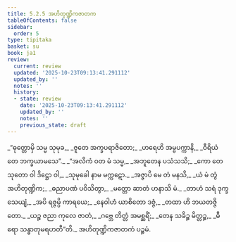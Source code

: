 ```yaml
---
title: 5.2.5 အဟိတုဏ္ဍိကဇာတက
tableOfContents: false
sidebar:
  order: 5
type: tipitaka
basket: su
book: ja1
review:
  current: review
  updated: '2025-10-23T09:13:41.291112'
  updated_by: ''
  notes: ''
  history:
  - state: review
    date: '2025-10-23T09:13:41.291112'
    updated_by: ''
    notes: ''
    previous_state: draft
---
```



<ReviewStatus review={frontmatter.review} showDetails={true} />

<HypothesisAnnotation frontmatter={frontmatter} />

<DynamicBreadcrumb />

<Division number="80" book="ja1" e="ch" v="22" p="129">

<Paragraph number="1241" type="verses" book="ja1">
_“ဓုတ္တောမှိ သမ္မ သုမုခ,_  
_ဇူတေ အက္ခပရာဇိတော;_  
_ဟရေဟိ အမ္ဗပက္ကာနိ,_  
_ဝီရိယံ တေ ဘက္ခယာမသေ”._  

</Paragraph>

</Division>
<Division number="81" book="ja1" e="ch" v="22" p="129">

<Paragraph number="1242" type="verses" book="ja1">
_“အလိကံ ဝတ မံ သမ္မ,_  
_အဘူတေန ပသံသသိ;_  
_ကော တေ သုတော ဝါ ဒိဋ္ဌော ဝါ,_  
_သုမုခေါ နာမ မက္ကဋော._  

</Paragraph>

</Division>
<Division number="82" book="ja1" e="ch" v="22" p="130">

<Paragraph number="1243" type="verses" book="ja1">
_အဇ္ဇာပိ မေ တံ မနသိ,_  
_ယံ မံ တွံ အဟိတုဏ္ဍိက;_  
_ဓညာပဏံ ပဝိသိတွာ,_  
_မတ္တော ဆာတံ ဟနာသိ မံ._  

</Paragraph>

</Division>
<Division number="83" book="ja1" e="ch" v="22" p="130">

<Paragraph number="1244" type="verses" book="ja1">
_တာဟံ သရံ ဒုက္ခသေယျံ,_  
_အပိ ရဇ္ဇမ္ပိ ကာရယေ;_  
_နေဝါဟံ ယာစိတော ဒဇ္ဇံ,_  
_တထာ ဟိ ဘယတဇ္ဇိတော._  

</Paragraph>

</Division>
<Division number="84" book="ja1" e="ch" v="22" p="130">

<Paragraph number="1245" type="verses" book="ja1">
_ယဉ္စ ဇညာ ကုလေ ဇာတံ,_  
_ဂဗ္ဘေ တိတ္တံ အမစ္ဆရိံ;_  
_တေန သခိဉ္စ မိတ္တဉ္စ,_  
_ဓီရော သန္ဓာတုမရဟတီ”တိ._  


</Paragraph>
</Division>

<Paragraph number="1246" type="center" book="ja1">
အဟိတုဏ္ဍိကဇာတကံ ပဉ္စမံ.
</Paragraph>